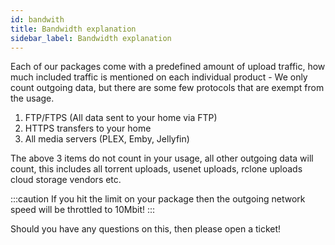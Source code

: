 ```yaml
---
id: bandwith
title: Bandwidth explanation
sidebar_label: Bandwidth explanation
---
```


Each of our packages come with a predefined amount of upload traffic, how much included traffic is mentioned on each individual product - We only count outgoing data, but there are some few protocols that are exempt from the usage.

1. FTP/FTPS (All data sent to your home via FTP)
2. HTTPS transfers to your home
3. All media servers (PLEX, Emby, Jellyfin)

The above 3 items do not count in your usage, all other outgoing data will count, this includes all torrent uploads, usenet uploads, rclone uploads cloud storage vendors etc.

:::caution
If you hit the limit on your package then the outgoing network speed will be throttled to 10Mbit!
:::

Should you have any questions on this, then please open a ticket!